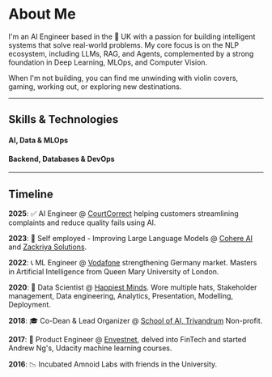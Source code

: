 
<div style={{ marginBottom: '2rem' }}>

# About Me

I'm an AI Engineer based in the 📍 UK with a passion for building intelligent systems that solve real-world problems. My core focus is on the NLP ecosystem, including LLMs, RAG, and Agents, complemented by a strong foundation in Deep Learning, MLOps, and Computer Vision.

When I'm not building, you can find me unwinding with violin covers, gaming, working out, or exploring new destinations.

</div>

---

<div style={{ textAlign: 'center', marginBottom: '2rem' }}>
  <h2>Skills & Technologies</h2>

  <h4 style={{ marginBottom: '1rem' }}>AI, Data & MLOps</h4>
  <div>
    <StackIcon name="python" />
    <StackIcon name="c++" />
    <StackIcon name="pytorch" />
    <StackIcon name="tensorflow" />
    <StackIcon name="huggingface" />
    <StackIcon name="vllm" />
    <StackIcon name="langchain" />
    <StackIcon name="langsmith" />
    <StackIcon name="streamlit" />
  </div>

  <h4 style={{ marginTop: '2rem', marginBottom: '1rem' }}>Backend, Databases & DevOps</h4>
  <div>
    <StackIcon name="fastapi" />
    <StackIcon name="postgresql" />
    <StackIcon name="docker" />
    <StackIcon name="kubernetes" />
    <StackIcon name="terraform" />
    <StackIcon name="gcloud" />
    <StackIcon name="aws" />
    <StackIcon name="grafana" />
    <StackIcon name="prometheus" />
  </div>
</div>

---

<div style={{ textAlign: "center" }}>
  <h2>Timeline</h2>
</div>

**2025**: ✅ AI Engineer @ [CourtCorrect](https://www.courtcorrect.com/) helping customers streamlining complaints and reduce quality fails using AI.

**2023**: 🧠 Self employed - Improving Large Language Models @ [Cohere AI](https://www.cohere.com/) and [Zackriya Solutions](https://www.zackriya.com/).

**2022**: 📞 ML Engineer @ [Vodafone](https://www.vodafone.com/) strengthening Germany market. Masters in Artificial Intelligence from Queen Mary University of London.

**2020**: 🔬 Data Scientist @ [Happiest Minds](https://www.happiestminds.com/). Wore multiple hats, Stakeholder management, Data engineering, Analytics, Presentation, Modelling, Deployment.

**2018**: 🎓 Co-Dean & Lead Organizer @ [School of AI, Trivandrum](https://www.meetup.com/school-of-ai-trivandrum/) Non-profit.

**2017**: 🚀 Product Engineer @ [Envestnet](https://www.envestnet.com/), delved into FinTech and started Andrew Ng's, Udacity machine learning courses.

**2016**: 📉 Incubated Amnoid Labs with friends in the University.
